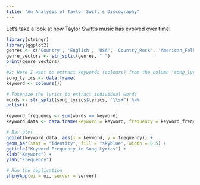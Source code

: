 ```yaml
---
title: "An Analysis of Taylor Swift's Discography"
---
```


Let's take a look at how Taylor Swift's music has evolved over time!

```r

library(stringr)
library(ggplot2)
genres <- c('Country', 'English', 'USA', 'Country_Rock', 'American_Folk', 'Folk', 'Ballad')
genre_vectors <- str_split(genres, " ")  
print(genre_vectors)

#2: Here I want to extract keywords (colours) from the column "song_lyrics" and count their frequency
song_lyrics <- data.frame(
keyword <- colours())

# Tokenize the lyrics to extract individual words
words <- str_split(song_lyrics$lyrics, "\\s+") %>%
unlist()

keyword_frequency <- sum(words == keyword)
keyword_data <- data.frame(keyword = keyword, frequency = keyword_frequency)

# Bar plot
ggplot(keyword_data, aes(x = keyword, y = frequency)) +
geom_bar(stat = "identity", fill = "skyblue", width = 0.5) +
ggtitle("Keyword Frequency in Song Lyrics") +
xlab("Keyword") +
ylab("Frequency")

# Run the application
shinyApp(ui = ui, server = server)
```